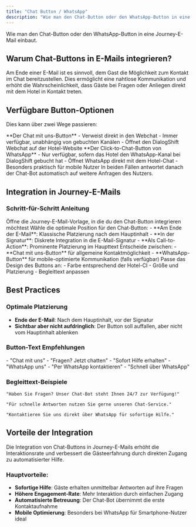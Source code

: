 ```yaml
---
title: "Chat Button / WhatsApp"
description: "Wie man den Chat-Button oder den WhatsApp-Button in eine Journey-E-Mail einbaut"
---
```


Wie man den Chat-Button oder den WhatsApp-Button in eine Journey-E-Mail einbaut.

## Warum Chat-Buttons in E-Mails integrieren?

Am Ende einer E-Mail ist es sinnvoll, dem Gast die Möglichkeit zum Kontakt im Chat bereitzustellen. Dies ermöglicht eine nahtlose Kommunikation und erhöht die Wahrscheinlichkeit, dass Gäste bei Fragen oder Anliegen direkt mit dem Hotel in Kontakt treten.

## Verfügbare Button-Optionen

Dies kann über zwei Wege passieren:

<Tabs>
  <Tab title="Chat mit uns Button">
    **Der Chat mit uns-Button**
    - Verweist direkt in den Webchat
    - Immer verfügbar, unabhängig von gebuchten Kanälen
    - Öffnet den DialogShift Webchat auf der Hotel-Website
  </Tab>
  <Tab title="WhatsApp Button">
    **Der Click-to-Chat-Button von WhatsApp**
    - Nur verfügbar, sofern das Hotel den WhatsApp-Kanal bei DialogShift gebucht hat
    - Öffnet WhatsApp direkt mit dem Hotel-Chat
    - Besonders praktisch für mobile Nutzer
  </Tab>
</Tabs>

<Note>
In beiden Fällen antwortet danach der Chat-Bot automatisch auf weitere Anfragen des Nutzers.
</Note>

## Integration in Journey-E-Mails

### Schritt-für-Schritt Anleitung

<Steps>
  <Step title="E-Mail-Vorlage auswählen">
    Öffne die Journey-E-Mail-Vorlage, in die du den Chat-Button integrieren möchtest
  </Step>
  
  <Step title="Button-Position bestimmen">
    Wähle die optimale Position für den Chat-Button:
    - **Am Ende der E-Mail**: Klassische Platzierung nach dem Hauptinhalt
    - **In der Signatur**: Diskrete Integration in die E-Mail-Signatur
    - **Als Call-to-Action**: Prominente Platzierung im Haupttext
  </Step>
  
  <Step title="Button-Typ auswählen">
    Entscheide zwischen:
    - **Chat mit uns-Button** für allgemeine Kontaktmöglichkeit
    - **WhatsApp-Button** für mobile-optimierte Kommunikation (falls verfügbar)
  </Step>
  
  <Step title="Design anpassen">
    Passe das Design des Buttons an:
    - Farbe entsprechend der Hotel-CI
    - Größe und Platzierung
    - Begleittext anpassen
  </Step>
</Steps>

## Best Practices

### Optimale Platzierung
- **Ende der E-Mail**: Nach dem Hauptinhalt, vor der Signatur
- **Sichtbar aber nicht aufdringlich**: Der Button soll auffallen, aber nicht vom Hauptinhalt ablenken

### Button-Text Empfehlungen

<CardGroup cols={2}>
  <Card title="Chat Button" icon="comments">
    - "Chat mit uns"
    - "Fragen? Jetzt chatten"
    - "Sofort Hilfe erhalten"
  </Card>
  <Card title="WhatsApp Button" icon="whatsapp">
    - "WhatsApp uns"
    - "Per WhatsApp kontaktieren"
    - "Schnell über WhatsApp"
  </Card>
</CardGroup>

### Begleittext-Beispiele

```
"Haben Sie Fragen? Unser Chat-Bot steht Ihnen 24/7 zur Verfügung!"

"Für schnelle Antworten nutzen Sie gerne unseren Chat-Service."

"Kontaktieren Sie uns direkt über WhatsApp für sofortige Hilfe."
```

## Vorteile der Integration

<Info>
Die Integration von Chat-Buttons in Journey-E-Mails erhöht die Interaktionsrate und verbessert die Gästeerfahrung durch direkten Zugang zu automatisierter Hilfe.
</Info>

### Hauptvorteile:
- **Sofortige Hilfe**: Gäste erhalten unmittelbar Antworten auf ihre Fragen
- **Höhere Engagement-Rate**: Mehr Interaktion durch einfachen Zugang
- **Automatisierte Betreuung**: Der Chat-Bot übernimmt die erste Kontaktaufnahme
- **Mobile Optimierung**: Besonders bei WhatsApp für Smartphone-Nutzer ideal